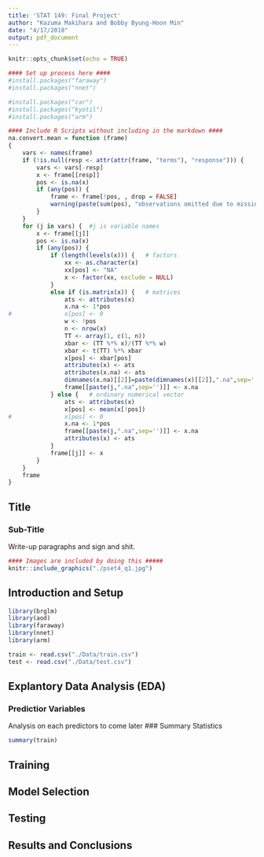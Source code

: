 ```yaml
---
title: 'STAT 149: Final Project'
author: "Kazuma Makihara and Bobby Byung-Hoon Min"
date: "4/17/2018"
output: pdf_document
---
```

```r
knitr::opts_chunk$set(echo = TRUE)
```


```r
#### Set up process here ####
#install.packages("faraway")
#install.packages("nnet")

#install.packages("car")
#install.packages("kyotil")
#install.packages("arm")


```

```r
#### Include R Scripts without including in the markdown ####
na.convert.mean = function (frame) 
{
    vars <- names(frame)
    if (!is.null(resp <- attr(attr(frame, "terms"), "response"))) {
        vars <- vars[-resp]
        x <- frame[[resp]]
        pos <- is.na(x)
        if (any(pos)) {
            frame <- frame[!pos, , drop = FALSE]
            warning(paste(sum(pos), "observations omitted due to missing values in the response"))
        }
    }
    for (j in vars) {  #j is variable names
        x <- frame[[j]]
        pos <- is.na(x)
        if (any(pos)) {
            if (length(levels(x))) {   # factors
                xx <- as.character(x)
                xx[pos] <- "NA"
                x <- factor(xx, exclude = NULL)
            }
            else if (is.matrix(x)) {   # matrices
                ats <- attributes(x)
                x.na <- 1*pos
#               x[pos] <- 0
                w <- !pos
                n <- nrow(x)
                TT <- array(1, c(1, n))
                xbar <- (TT %*% x)/(TT %*% w)
                xbar <- t(TT) %*% xbar
                x[pos] <- xbar[pos]
                attributes(x) <- ats
                attributes(x.na) <- ats
                dimnames(x.na)[[2]]=paste(dimnames(x)[[2]],".na",sep='')
                frame[[paste(j,".na",sep='')]] <- x.na 
            } else {   # ordinary numerical vector
                ats <- attributes(x)
                x[pos] <- mean(x[!pos])
#               x[pos] <- 0
                x.na <- 1*pos
                frame[[paste(j,".na",sep='')]] <- x.na 
                attributes(x) <- ats
            }
            frame[[j]] <- x
        }
    }
    frame
}
```

## Title
### Sub-Title
Write-up paragraphs and \alpha sign and shit.
```r
#### Images are included by doing this #####
knitr::include_graphics("./pset4_q1.jpg")
```

## Introduction and Setup
```r
library(brglm)
library(aod)
library(faraway)
library(nnet)
library(arm)

train <- read.csv("./Data/train.csv")
test <- read.csv("./Data/test.csv")
```
## Explantory Data Analysis (EDA)
### Predictior Variables
Analysis on each predictors to come later
### Summary Statistics
```r
summary(train)
```

## Training

## Model Selection

## Testing

## Results and Conclusions